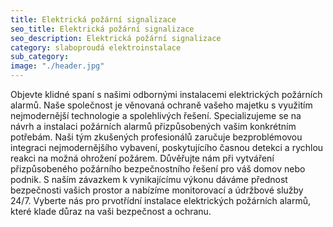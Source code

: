 ```yaml
---
title: Elektrická požární signalizace 
seo_title: Elektrická požární signalizace 
seo_description: Elektrická požární signalizace 
category: slaboproudá elektroinstalace
sub_category: 
image: "./header.jpg"
---
```

Objevte klidné spaní s našimi odbornými instalacemi elektrických požárních alarmů. Naše společnost je věnovaná ochraně vašeho majetku s využitím nejmodernější technologie a spolehlivých řešení. Specializujeme se na návrh a instalaci požárních alarmů přizpůsobených vašim konkrétním potřebám. Naši tým zkušených profesionálů zaručuje bezproblémovou integraci nejmodernějšího vybavení, poskytujícího časnou detekci a rychlou reakci na možná ohrožení požárem. Důvěřujte nám při vytváření přizpůsobeného požárního bezpečnostního řešení pro váš domov nebo podnik. S naším závazkem k vynikajícímu výkonu dáváme přednost bezpečnosti vašich prostor a nabízíme monitorovací a údržbové služby 24/7. Vyberte nás pro prvotřídní instalace elektrických požárních alarmů, které klade důraz na vaši bezpečnost a ochranu.
